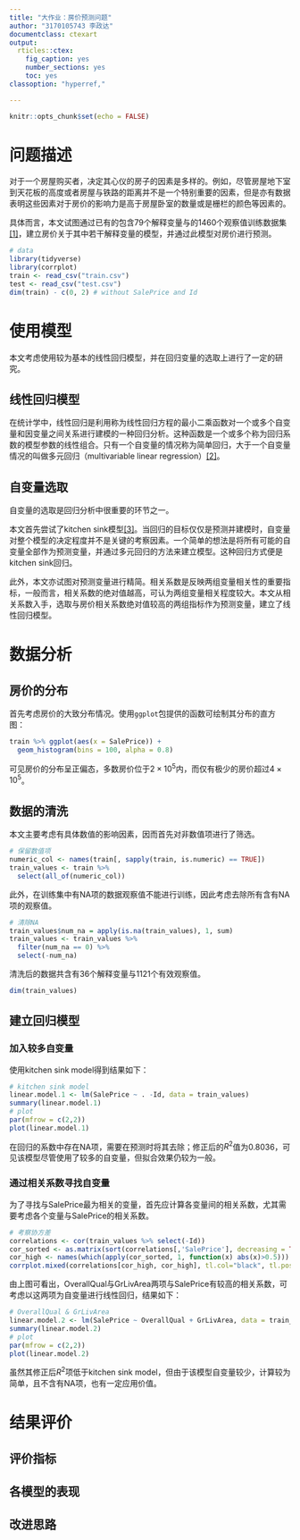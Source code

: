 ```yaml
---
title: "大作业：房价预测问题"
author: "3170105743 李政达"
documentclass: ctexart
output:
  rticles::ctex:
    fig_caption: yes
    number_sections: yes
    toc: yes
classoption: "hyperref,"

---
```


```r
knitr::opts_chunk$set(echo = FALSE)
```

# 问题描述

对于一个房屋购买者，决定其心仪的房子的因素是多样的。例如，尽管房屋地下室到天花板的高度或者房屋与铁路的距离并不是一个特别重要的因素，但是亦有数据表明这些因素对于房价的影响力是高于房屋卧室的数量或是栅栏的颜色等因素的。

具体而言，本文试图通过已有的包含79个解释变量与的1460个观察值训练数据集[[1]](https://www.kaggle.com/c/house-prices-advanced-regression-techniques)，建立房价关于其中若干解释变量的模型，并通过此模型对房价进行预测。

```r
# data
library(tidyverse)
library(corrplot)
train <- read_csv("train.csv")
test <- read_csv("test.csv")
dim(train) - c(0, 2) # without SalePrice and Id
```

# 使用模型

本文考虑使用较为基本的线性回归模型，并在回归变量的选取上进行了一定的研究。

## 线性回归模型

在统计学中，线性回归是利用称为线性回归方程的最小二乘函数对一个或多个自变量和因变量之间关系进行建模的一种回归分析。这种函数是一个或多个称为回归系数的模型参数的线性组合。只有一个自变量的情况称为简单回归，大于一个自变量情况的叫做多元回归（multivariable linear regression）[[2]](https://zh.wikipedia.org/wiki/%E7%B7%9A%E6%80%A7%E5%9B%9E%E6%AD%B8)。

## 自变量选取

自变量的选取是回归分析中很重要的环节之一。

本文首先尝试了kitchen sink模型[[3]](https://subscription.packtpub.com/book/big_data_and_business_intelligence/9781785288142/8/ch08lvl1sec67/kitchen-sink-regression)。当回归的目标仅仅是预测并建模时，自变量对整个模型的决定程度并不是关键的考察因素。一个简单的想法是将所有可能的自变量全部作为预测变量，并通过多元回归的方法来建立模型。这种回归方式便是kitchen sink回归。

此外，本文亦试图对预测变量进行精简。相关系数是反映两组变量相关性的重要指标，一般而言，相关系数的绝对值越高，可认为两组变量相关程度较大。本文从相关系数入手，选取与房价相关系数绝对值较高的两组指标作为预测变量，建立了线性回归模型。

# 数据分析

## 房价的分布

首先考虑房价的大致分布情况。使用`ggplot`包提供的函数可绘制其分布的直方图：

```r
train %>% ggplot(aes(x = SalePrice)) + 
  geom_histogram(bins = 100, alpha = 0.8)
```

可见房价的分布呈正偏态，多数房价位于$2\times10^5$内，而仅有极少的房价超过$4\times10^5$。

## 数据的清洗

本文主要考虑有具体数值的影响因素，因而首先对非数值项进行了筛选。

```r
# 保留数值项
numeric_col <- names(train[, sapply(train, is.numeric) == TRUE])
train_values <- train %>% 
  select(all_of(numeric_col))
```

此外，在训练集中有NA项的数据观察值不能进行训练，因此考虑去除所有含有NA项的观察值。

```r
# 清除NA
train_values$num_na = apply(is.na(train_values), 1, sum)
train_values <- train_values %>% 
  filter(num_na == 0) %>% 
  select(-num_na)
```

清洗后的数据共含有36个解释变量与1121个有效观察值。

```r
dim(train_values)
```

## 建立回归模型

### 加入较多自变量

使用kitchen sink model得到结果如下：

```r
# kitchen sink model
linear.model.1 <- lm(SalePrice ~ . -Id, data = train_values)
summary(linear.model.1)
# plot
par(mfrow = c(2,2))
plot(linear.model.1)
```

在回归的系数中存在NA项，需要在预测时将其去除；修正后的$R^2$值为0.8036，可见该模型尽管使用了较多的自变量，但拟合效果仍较为一般。

### 通过相关系数寻找自变量

为了寻找与SalePrice最为相关的变量，首先应计算各变量间的相关系数，尤其需要考虑各个变量与SalePrice的相关系数。

```r
# 考察协方差
correlations <- cor(train_values %>% select(-Id))
cor_sorted <- as.matrix(sort(correlations[,'SalePrice'], decreasing = TRUE))
cor_high <- names(which(apply(cor_sorted, 1, function(x) abs(x)>0.5)))
corrplot.mixed(correlations[cor_high, cor_high], tl.col="black", tl.pos = "lt")
```

由上图可看出，OverallQual与GrLivArea两项与SalePrice有较高的相关系数，可考虑以这两项为自变量进行线性回归，结果如下：

```r
# OverallQual & GrLivArea
linear.model.2 <- lm(SalePrice ~ OverallQual + GrLivArea, data = train_values)
summary(linear.model.2)
# plot
par(mfrow = c(2,2))
plot(linear.model.2)
```

虽然其修正后$R^2$项低于kitchen sink model，但由于该模型自变量较少，计算较为简单，且不含有NA项，也有一定应用价值。

# 结果评价

## 评价指标

## 各模型的表现

## 改进思路